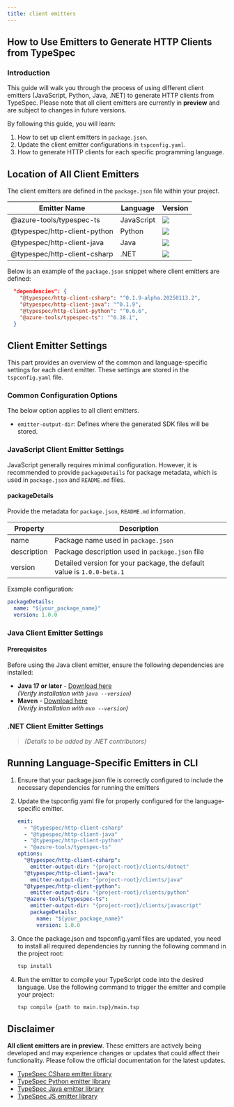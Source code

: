 ```yaml
---
title: client emitters
---
```



## How to Use Emitters to Generate HTTP Clients from TypeSpec

### Introduction

This guide will walk you through the process of using different client emitters (JavaScript, Python, Java, .NET) to generate HTTP clients from TypeSpec. Please note that all client emitters are currently in **preview** and are subject to changes in future versions.

By following this guide, you will learn:

1. How to set up client emitters in `package.json`.
2. Update the client emitter configurations in `tspconfig.yaml`.
3. How to generate HTTP clients for each specific programming language.

## Location of All Client Emitters

The client emitters are defined in the `package.json` file within your project.

| **Emitter Name**             | **Language** | **Version**                                                    |
| ---------------------------- | ------------ | -------------------------------------------------------------- |
| @azure-tools/typespec-ts     | JavaScript   | ![](https://img.shields.io/npm/v/@azure-tools/typespec-ts)     |
| @typespec/http-client-python | Python       | ![](https://img.shields.io/npm/v/@typespec/http-client-python) |
| @typespec/http-client-java   | Java         | ![](https://img.shields.io/npm/v/@typespec/http-client-java)   |
| @typespec/http-client-csharp | .NET         | ![](https://img.shields.io/npm/v/@typespec/http-client-csharp) |

Below is an example of the `package.json` snippet where client emitters are defined:

```json
  "dependencies": {
    "@typespec/http-client-csharp": "^0.1.9-alpha.20250113.2",
    "@typespec/http-client-java": "^0.1.9",
    "@typespec/http-client-python": "^0.6.6",
    "@azure-tools/typespec-ts": "^0.38.1",
  }
```

## Client Emitter Settings

This part provides an overview of the common and language-specific settings for each client emitter. These settings are stored in the `tspconfig.yaml` file.

### Common Configuration Options

The below option applies to all client emitters.

- `emitter-output-dir`: Defines where the generated SDK files will be stored.

### JavaScript Client Emitter Settings

JavaScript generally requires minimal configuration. However, it is recommended to provide `packageDetails` for package metadata, which is used in `package.json` and `README.md` files.

#### packageDetails

Provide the metadata for `package.json`, `README.md` information.

| Property    | Description                                                            |
| ----------- | ---------------------------------------------------------------------- |
| name        | Package name used in `package.json`                                    |
| description | Package description used in `package.json` file                        |
| version     | Detailed version for your package, the default value is `1.0.0-beta.1` |

Example configuration:

```yaml
packageDetails:
  name: "${your_package_name}"
  version: 1.0.0
```

### Java Client Emitter Settings

#### Prerequisites

Before using the Java client emitter, ensure the following dependencies are installed:

- **Java 17 or later** - [Download here](https://docs.microsoft.com/java/openjdk/download)  
  _(Verify installation with `java --version`)_
- **Maven** - [Download here](https://maven.apache.org/download.cgi)  
  _(Verify installation with `mvn --version`)_

### .NET Client Emitter Settings

> _(Details to be added by .NET contributors)_

## Running Language-Specific Emitters in CLI

<Steps>

1. Ensure that your package.json file is correctly configured to include the necessary dependencies for running the emitters

2. Update the tspconfig.yaml file for properly configured for the language-specific emitter.

   ```yaml
   emit:
     - "@typespec/http-client-csharp"
     - "@typespec/http-client-java"
     - "@typespec/http-client-python"
     - "@azure-tools/typespec-ts"
   options:
     "@typespec/http-client-csharp":
       emitter-output-dir: "{project-root}/clients/dotnet"
     "@typespec/http-client-java":
       emitter-output-dir: "{project-root}/clients/java"
     "@typespec/http-client-python":
       emitter-output-dir: "{project-root}/clients/python"
     "@azure-tools/typespec-ts":
       emitter-output-dir: "{project-root}/clients/javascript"
       packageDetails:
         name: "${your_package_name}"
         version: 1.0.0
   ```

3. Once the package.json and tspconfig.yaml files are updated, you need to install all required dependencies by running the following command in the project root:

   ```bash
   tsp install
   ```

4. Run the emitter to compile your TypeScript code into the desired language. Use the following command to trigger the emitter and compile your project:

   ```bash
   tsp compile {path to main.tsp}/main.tsp
   ```

</Steps>

## Disclaimer

<Aside>

**All client emitters are in preview**. These emitters are actively being developed and may experience changes or updates that could affect their functionality. Please follow the official documentation for the latest updates.

- [TypeSpec CSharp emitter library](https://github.com/microsoft/typespec/blob/main/packages/http-client-csharp/readme.md)
- [TypeSpec Python emitter library](https://github.com/microsoft/typespec/blob/main/packages/http-client-python/README.md)
- [TypeSpec Java emitter library](https://github.com/microsoft/typespec/blob/main/packages/http-client-java/README.md)
- [TypeSpec JS emitter library](https://github.com/Azure/autorest.typescript/blob/main/packages/typespec-ts/README.md)

</Aside>

